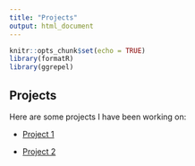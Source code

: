 ```yaml
---
title: "Projects"
output: html_document
---
```


```r
knitr::opts_chunk$set(echo = TRUE)
library(formatR)
library(ggrepel)
```

## Projects 

Here are some projects I have been working on:

- [Project 1](/Project1/)

- [Project 2](/Project2/)

